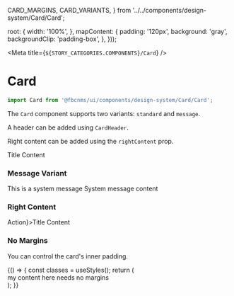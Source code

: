   CARD_MARGINS,
  CARD_VARIANTS,
} from '../../components/design-system/Card/Card';

  root: {
    width: '100%',
  },
  mapContent: {
    padding: '120px',
    background: 'gray',
    backgroundClip: 'padding-box',
  },
}));


<Meta title={`${STORY_CATEGORIES.COMPONENTS}/Card`} />

# Card

```js
import Card from '@fbcnms/ui/components/design-system/Card/Card';
```

The `Card` component supports two variants: `standard` and `message`.

A header can be added using `CardHeader`.

Right content can be added using the `rightContent` prop.

<Preview>
  <Story name="Standard Variant">
    <Card>
      <CardHeader>Title</CardHeader>
      <Text>Content</Text>
    </Card>
  </Story>
</Preview>

### Message Variant

<Preview>
  <Story name="Message Variant">
    <Card variant={CARD_VARIANTS.message}>
      <CardHeader>This is a system message</CardHeader>
      <Text>System message content</Text>
    </Card>
  </Story>
</Preview>

### Right Content

<Preview>
  <Story name="Right Content">
    <Card>
      <CardHeader rightContent={<Button>Action</Button>}>Title</CardHeader>
      <Text>Content</Text>
    </Card>
  </Story>
</Preview>


### No Margins

You can control the card's inner padding.

<Preview>
  <Story name="No Margins">
    {() => {
      const classes = useStyles();
      return (
        <Card margins={CARD_MARGINS.none}>
          <div className={classes.mapContent}>
            <Text variant="h5" color="light">
              my content here needs no margins
            </Text>
          </div>
        </Card>
      );
    }}
  </Story>
</Preview>


